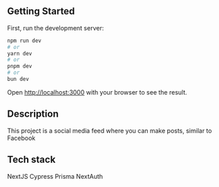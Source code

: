 ## Getting Started

First, run the development server:

```bash
npm run dev
# or
yarn dev
# or
pnpm dev
# or
bun dev
```

Open [http://localhost:3000](http://localhost:3000) with your browser to see the result.



## Description

This project is a social media feed where you can make posts, similar to Facebook


## Tech stack
NextJS
Cypress
Prisma
NextAuth
